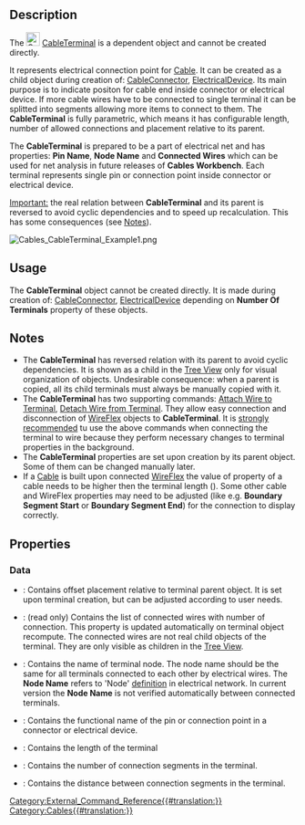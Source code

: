 <languages/>
<translate>

{{Docnav
|[[Cables_Material|Material]]
|[[Cables_SuppLines|SuppLines]]
|[[Cables_Workbench|Cables]]
|IconL=Cables_Material.svg
|IconR=Cables_SuppLines.svg
|IconC=Cables_workbench_icon.svg
}}

{{GuiCommand
|Name=Cables CableTerminal
|MenuLocation=
|Workbenches=[[Cables_Workbench|Cables]]
|Shortcut=
|Version=0.3.0
|SeeAlso=[[Cables_Cable|Cables Cable]], [[Cables_CableConnector|Cables CableConnector]], [[Cables_ElecticalDevice|Cables ElectricalDevice]], [[Cables_AttachWireToTerminal|Cables AttachWireToTerminal]], [[Cables_DetachWireFromTerminal|Cables DetachWireFromTerminal]]
}}

==Description==

The [[File:Cables_CableTerminal.svg|24px]] [[Cables_CableTerminal|CableTerminal]] is a dependent object and cannot be created directly.

It represents electrical connection point for [[Cables_Cable|Cable]]. It can be created as a child object during creation of: [[Cables_CableConnector|CableConnector]], [[Cables_ElecticalDevice|ElectricalDevice]]. Its main purpose is to indicate positon for cable end inside connector or electrical device. If more cable wires have to be connected to single terminal it can be splitted into segments allowing more items to connect to them. The '''CableTerminal''' is fully parametric, which means it has configurable length, number of allowed connections and placement relative to its parent.

The '''CableTerminal''' is prepared to be a part of electrical net and has properties: '''Pin Name''', '''Node Name''' and '''Connected Wires''' which can be used for net analysis in future releases of '''Cables Workbench'''. Each terminal represents single pin or connection point inside connector or electrical device.

<u>Important:</u> the real relation between '''CableTerminal''' and its parent is reversed to avoid cyclic dependencies and to speed up recalculation. This has some consequences (see [[#Notes|Notes]]).

</translate>
[[File:Cables_CableTerminal_Example1.png]]
<translate>

{{Caption|Example of two terminals. On the left: single terminal with one segment. Only one wire can be connected here. On the right: single terminal with 3 segments. Up to three wires can be connected here.}}

==Usage==

The '''CableTerminal''' object cannot be created directly.
It is made during creation of: [[Cables_CableConnector|CableConnector]], [[Cables_ElecticalDevice|ElectricalDevice]] depending on '''Number Of Terminals''' property of these objects.

==Notes==

* The '''CableTerminal''' has reversed relation with its parent to avoid cyclic dependencies. It is shown as a child in the [[Tree_View|Tree View]] only for visual organization of objects. Undesirable consequence: when a parent is copied, all its child terminals must always be manually copied with it.
* The '''CableTerminal''' has two supporting commands: [[Cables_AttachWireToTerminal|Attach Wire to Terminal]], [[Cables_DetachWireFromTerminal|Detach Wire from Terminal]]. They allow easy connection and disconnection of [[Cables_WireFlex|WireFlex]] objects to '''CableTerminal'''. It is <u>strongly recommended</u> tu use the above commands when connecting the terminal to wire because they perform necessary changes to terminal properties in the background.
* The '''CableTerminal''' properties are set upon creation by its parent object. Some of them can be changed manually later.
* If a [[Cables_Cable|Cable]] is built upon connected [[Cables_WireFlex|WireFlex]] the value of [[Cables_Cable#Data|{{PropertyData|Stripped Wire Length}}]] property of a cable needs to be higher then the terminal length ([[#Data|{{PropertyData|Length}}]]). Some other cable and WireFlex properties may need to be adjusted (like e.g. '''Boundary Segment Start''' or '''Boundary Segment End''') for the connection to display correctly.

==Properties==

===Data===

{{TitleProperty|Attachment}}

* {{PropertyData|Attachment Offset|Placement}}: Contains offset placement relative to terminal parent object. It is set upon terminal creation, but can be adjusted according to user needs.

{{TitleProperty|Net}}

* {{PropertyData|Connected Wires|StringList}}: (read only) Contains the list of connected wires with number of connection. This property is updated automatically on terminal object recompute. The connected wires are not real child objects of the terminal. They are only visible as children in the [[Tree_View|Tree View]].
* {{PropertyData|Node Name|String}}: Contains the name of terminal node. The node name should be the same for all terminals connected to each other by electrical wires. The '''Node Name''' refers to 'Node' [https://en.wikipedia.org/wiki/Node_(circuits) definition] in electrical network. In current version the '''Node Name''' is not verified automatically between connected terminals.
* {{PropertyData|Pin Name|String}}: Contains the functional name of the pin or connection point in a connector or electrical device.

{{TitleProperty|Terminal}}

* {{PropertyData|Length|Length}}: Contains the length of the terminal
* {{PropertyData|Number Of Connections|Integer}}: Contains the number of connection segments in the terminal.
* {{PropertyData|Spacing|Length}}: Contains the distance between connection segments in the terminal.


{{Docnav
|[[Cables_Material|Material]]
|[[Cables_SuppLines|SuppLines]]
|[[Cables_Workbench|Cables]]
|IconL=Cables_Material.svg
|IconR=Cables_SuppLines.svg
|IconC=Cables_workbench_icon.svg
}}

</translate>
[[Category:External_Command_Reference{{#translation:}}]]
[[Category:Cables{{#translation:}}]]